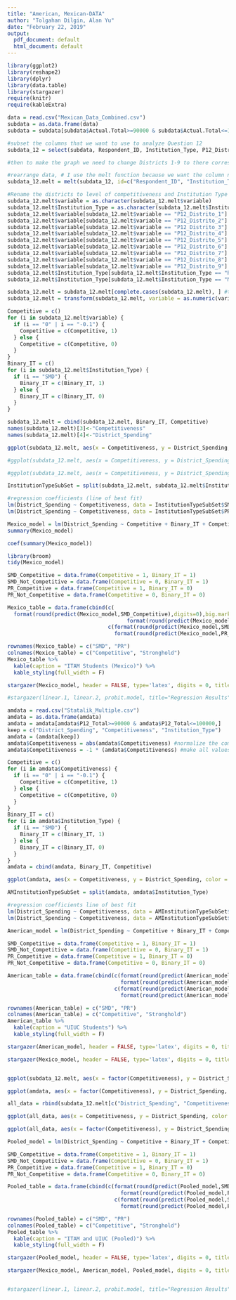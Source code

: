 ---
title: "American, Mexican-DATA"
author: "Tolgahan Dilgin, Alan Yu"
date: "February 22, 2019"
output:
  pdf_document: default
  html_document: default
---
```{r, warning = FALSE, message = FALSE, echo = FALSE}
library(ggplot2)
library(reshape2)
library(dplyr)
library(data.table)
library(stargazer)
require(knitr)
require(kableExtra)

data = read.csv("Mexican_Data_Combined.csv") 
subdata = as.data.frame(data)
subdata = subdata[subdata$Actual.Total>=90000 & subdata$Actual.Total<=100000,]

#subset the columns that we want to use to analyze Question 12
subdata_12 = select(subdata, Respondent_ID, Institution_Type, P12_Distrito_1, P12_Distrito_2, P12_Distrito_3, P12_Distrito_4, P12_Distrito_5, P12_Distrito_6, P12_Distrito_7, P12_Distrito_8, P12_Distrito_9)

#then to make the graph we need to change Districts 1-9 to there corresponding competitiveness level

#rearrange data, # I use the melt function because we want the column names to be on the x-axis. We want to exlude anything that is not a district. 
subdata_12.melt = melt(subdata_12, id=c("Respondent_ID", "Institution_Type")) 

#Rename the districts to level of competitiveness and Institution Type to English abbreviation.
subdata_12.melt$variable = as.character(subdata_12.melt$variable)
subdata_12.melt$Institution_Type = as.character(subdata_12.melt$Institution_Type)
subdata_12.melt$variable[subdata_12.melt$variable == "P12_Distrito_1"] = "-.3"
subdata_12.melt$variable[subdata_12.melt$variable == "P12_Distrito_2"] = "-.4"
subdata_12.melt$variable[subdata_12.melt$variable == "P12_Distrito_3"] = "-.5"
subdata_12.melt$variable[subdata_12.melt$variable == "P12_Distrito_4"] = "-.1"
subdata_12.melt$variable[subdata_12.melt$variable == "P12_Distrito_5"] = "0"
subdata_12.melt$variable[subdata_12.melt$variable == "P12_Distrito_6"] = "-.1"
subdata_12.melt$variable[subdata_12.melt$variable == "P12_Distrito_7"] = "-.5"
subdata_12.melt$variable[subdata_12.melt$variable == "P12_Distrito_8"] = "-.4"
subdata_12.melt$variable[subdata_12.melt$variable == "P12_Distrito_9"] = "-.3"
subdata_12.melt$Institution_Type[subdata_12.melt$Institution_Type == "RP"] = "PR"
subdata_12.melt$Institution_Type[subdata_12.melt$Institution_Type == "MR"] = "SMD"

subdata_12.melt = subdata_12.melt[complete.cases(subdata_12.melt), ] #to remove NAs
subdata_12.melt = transform(subdata_12.melt, variable = as.numeric(variable)) #change variable from character to numerical

Competitive = c()
for (i in subdata_12.melt$variable) {
  if (i == "0" | i == "-0.1") {
    Competitive = c(Competitive, 1)
  } else {
    Competitive = c(Competitive, 0)
  }
}
Binary_IT = c()
for (i in subdata_12.melt$Institution_Type) {
  if (i == "SMD") {
    Binary_IT = c(Binary_IT, 1)
  } else {
    Binary_IT = c(Binary_IT, 0)
  }
}

subdata_12.melt = cbind(subdata_12.melt, Binary_IT, Competitive)
names(subdata_12.melt)[3]<-"Competitiveness"
names(subdata_12.melt)[4]<-"District_Spending"

ggplot(subdata_12.melt, aes(x = Competitiveness, y = District_Spending, color = Institution_Type)) + geom_jitter() + geom_smooth(method='lm', se = FALSE) + coord_cartesian(ylim = c(4000,20000)) + ggtitle("Mexican Students (ITAM)") + labs(y="District Spending", x = "Margin of Vote", color = "Electoral System") + scale_x_continuous(breaks = c(-.5, -.4, -.3, -.2, -.1, 0))

```



```{r, echo = FALSE}
#ggplot(subdata_12.melt, aes(x = Competitiveness, y = District_Spending, color = Institution_Type)) + geom_jitter() + labs(x = "Margin of Vote", y = "District Spending", color = "Electoral System") + geom_smooth(method='lm', se = FALSE) + coord_cartesian(ylim = c(4000,20000)) + ggtitle("Mexican Students (ITAM)") 

#ggplot(subdata_12.melt, aes(x = Competitiveness, y = District_Spending, color = Institution_Type)) + geom_jitter() + geom_smooth(method='lm', se = FALSE) + coord_cartesian(ylim = c(4000,20000)) + ggtitle("Mexican Students (ITAM)") + labs(y="District Spending", x = "Margin of Vote", color = "Electoral System")
```

```{r, echo = FALSE}
InstitutionTypeSubSet = split(subdata_12.melt, subdata_12.melt$Institution_Type)

#regression coefficients (line of best fit)
lm(District_Spending ~ Competitiveness, data = InstitutionTypeSubSet$SMD)
lm(District_Spending ~ Competitiveness, data = InstitutionTypeSubSet$PR)

Mexico_model = lm(District_Spending ~ Competitive + Binary_IT + Competitive*Binary_IT, data = subdata_12.melt)
summary(Mexico_model)
```

```{r, echo=FALSE}

coef(summary(Mexico_model))
```
```{r, echo=FALSE}
library(broom)
tidy(Mexico_model)
```

```{r, echo = FALSE, results='asis'}
SMD_Competitive = data.frame(Competitive = 1, Binary_IT = 1)
SMD_Not_Competitive = data.frame(Competitive = 0, Binary_IT = 1)
PR_Competitive = data.frame(Competitive = 1, Binary_IT = 0)
PR_Not_Competitive = data.frame(Competitive = 0, Binary_IT = 0)

Mexico_table = data.frame(cbind(c(
  format(round(predict(Mexico_model,SMD_Competitive),digits=0),big.mark=",",scientific=F), 
                                      format(round(predict(Mexico_model,PR_Competitive),digits=0),big.mark=",",scientific=F)), 
                                c(format(round(predict(Mexico_model,SMD_Not_Competitive),digits=0),big.mark=",",scientific=F), 
                                  format(round(predict(Mexico_model,PR_Not_Competitive),digits=0),big.mark=",",scientific=F))))

rownames(Mexico_table) = c("SMD", "PR")
colnames(Mexico_table) = c("Competitive", "Stronghold")
Mexico_table %>%
  kable(caption = "ITAM Students (Mexico)") %>%
  kable_styling(full_width = F)

stargazer(Mexico_model, header = FALSE, type='latex', digits = 0, title = " Electoral Institutions and Competitiveness (ITAM)", dep.var.labels=c("District Spending"), covariate.labels=c("Competitive (Binary)","SMD (Binary)","SMD * Competitive"))

#stargazer(linear.1, linear.2, probit.model, title="Regression Results",align=TRUE, dep.var.labels=c("Overall Rating","High Rating"),covariate.labels=c("Handling of Complaints","No Special Privileges","Opportunity to Learn","Performance-Based Raises","Too Critical","Advancement"),omit.stat=c("LL","ser","f"), no.space=TRUE)


```


```{r american data, echo = FALSE}
amdata = read.csv("Statalik_Multiple.csv")
amdata = as.data.frame(amdata)
amdata = amdata[amdata$P12_Total>=90000 & amdata$P12_Total<=100000,]
keep = c("District_Spending", "Competitiveness", "Institution_Type")
amdata = (amdata[keep])
amdata$Competitiveness = abs(amdata$Competitiveness) #normalize the competitiveness
amdata$Competitiveness = -1 * (amdata$Competitiveness) #make all values negative

Competitive = c()
for (i in amdata$Competitiveness) {
  if (i == "0" | i == "-0.1") {
    Competitive = c(Competitive, 1)
  } else {
    Competitive = c(Competitive, 0)
  }
}
Binary_IT = c()
for (i in amdata$Institution_Type) {
  if (i == "SMD") {
    Binary_IT = c(Binary_IT, 1)
  } else {
    Binary_IT = c(Binary_IT, 0)
  }
}
amdata = cbind(amdata, Binary_IT, Competitive)

ggplot(amdata, aes(x = Competitiveness, y = District_Spending, color = Institution_Type)) + geom_jitter(width = .02) + geom_smooth(method='lm',se = FALSE) + coord_cartesian(ylim = c(5000,20000)) + ggtitle("US Students (UIUC)") + labs(y="District Spending", x = "Margin of Vote", color = "Electoral System") + scale_x_continuous(breaks = c(-.5, -.4, -.3, -.2, -.1, 0))

AMInstitutionTypeSubSet = split(amdata, amdata$Institution_Type)

#regression coefficients line of best fit
lm(District_Spending ~ Competitiveness, data = AMInstitutionTypeSubSet$SMD)
lm(District_Spending ~ Competitiveness, data = AMInstitutionTypeSubSet$PR)

American_model = lm(District_Spending ~ Competitive + Binary_IT + Competitive*Binary_IT, data = amdata)
```

```{r, echo=FALSE, results='asis'}
SMD_Competitive = data.frame(Competitive = 1, Binary_IT = 1)
SMD_Not_Competitive = data.frame(Competitive = 0, Binary_IT = 1)
PR_Competitive = data.frame(Competitive = 1, Binary_IT = 0)
PR_Not_Competitive = data.frame(Competitive = 0, Binary_IT = 0)

American_table = data.frame(cbind(c(format(round(predict(American_model,SMD_Competitive),digits=0),big.mark=",",scientific=F), 
                                    format(round(predict(American_model,PR_Competitive),digits=0),big.mark=",",scientific=F)), 
                                  c(format(round(predict(American_model,SMD_Not_Competitive),digits=0),big.mark=",",scientific=F), 
                                    format(round(predict(American_model,PR_Not_Competitive),digits=0),big.mark=",",scientific=F))))

rownames(American_table) = c("SMD", "PR")
colnames(American_table) = c("Competitive", "Stronghold")
American_table %>%
  kable(caption = "UIUC Students") %>%
  kable_styling(full_width = F)

stargazer(American_model, header = FALSE, type='latex', digits = 0, title = "Electoral Institutions and Competitiveness (UIUC students)", dep.var.labels=c("District Spending"), covariate.labels=c("Competitive (Binary)","SMD (Binary)", "SMD * Competitive"))

stargazer(Mexico_model, header = FALSE, type='latex', digits = 0, title = " Electoral Institutions and Competitiveness (ITAM)", dep.var.labels=c("District Spending"), covariate.labels=c("Competitive (Binary)","SMD (Binary)","SMD * Competitive"))



```

```{r, warning = FALSE, message = FALSE, echo = FALSE}
ggplot(subdata_12.melt, aes(x = factor(Competitiveness), y = District_Spending, color = Institution_Type)) + geom_jitter() + labs(x = "Margin of Vote", y = "District Spending") + geom_smooth(method='lm', se = FALSE) + geom_boxplot() + ggtitle("Mexican Students (ITAM)") + labs(y="District Spending", x = "Margin of Vote", color = "Electoral System")

ggplot(amdata, aes(x = factor(Competitiveness), y = District_Spending, color = Institution_Type)) + geom_jitter(width = .02) + geom_smooth(method='lm',se = FALSE) + geom_boxplot() + ggtitle("US Students (UIUC)") + labs(y="Petal length (cm)", x = "Sepal length (cm)") + labs(y="District Spending", x = "Margin of Vote", color = "Electoral System")

```

```{r echo = FALSE, results='asis'}
all_data = rbind(subdata_12.melt[c("District_Spending", "Competitiveness", "Institution_Type", "Binary_IT", "Competitive")], amdata)

ggplot(all_data, aes(x = Competitiveness, y = District_Spending, color = Institution_Type)) + geom_jitter() + geom_smooth(method='lm',se = FALSE) + coord_cartesian(ylim = c(4000,20000)) + ggtitle("ITAM & UIUC (Pooled)") + labs(y="District Spending", x = "Margin of Vote", color = "Electoral System") + scale_x_continuous(breaks = c(-.5, -.4, -.3, -.2, -.1, 0))

ggplot(all_data, aes(x = factor(Competitiveness), y = District_Spending, color = Institution_Type)) + geom_jitter(width = .1) + geom_smooth(method='lm',se = FALSE) + geom_boxplot() + ggtitle("ITAM & UIUC (Pooled)") + labs(y="District Spending", x = "Margin of Vote", color = "Electoral System")

Pooled_model = lm(District_Spending ~ Competitive + Binary_IT + Competitive*Binary_IT, data = all_data)

SMD_Competitive = data.frame(Competitive = 1, Binary_IT = 1)
SMD_Not_Competitive = data.frame(Competitive = 0, Binary_IT = 1)
PR_Competitive = data.frame(Competitive = 1, Binary_IT = 0)
PR_Not_Competitive = data.frame(Competitive = 0, Binary_IT = 0)

Pooled_table = data.frame(cbind(c(format(round(predict(Pooled_model,SMD_Competitive),digits=0),big.mark=",",scientific=F), 
                                    format(round(predict(Pooled_model,PR_Competitive),digits=0),big.mark=",",scientific=F)), 
                                  c(format(round(predict(Pooled_model,SMD_Not_Competitive),digits=0),big.mark=",",scientific=F), 
                                    format(round(predict(Pooled_model,PR_Not_Competitive),digits=0),big.mark=",",scientific=F))))

rownames(Pooled_table) = c("SMD", "PR")
colnames(Pooled_table) = c("Competitive", "Stronghold")
Pooled_table %>%
  kable(caption = "ITAM and UIUC (Pooled)") %>%
  kable_styling(full_width = F)

stargazer(Pooled_model, header = FALSE, type='latex', digits = 0, title = "Electoral Institutions and Competitiveness (Pooled Data)", dep.var.labels=c("District Spending"), covariate.labels=c("Competitive (Binary)","SMD (Binary)", "SMD * Competitive"))

stargazer(Mexico_model, American_model, Pooled_model, digits = 0, title = "Electoral Institutions and Competitiveness", dep.var.labels=c("District Spending"), column.labels=c('ITAM', 'UIUC',  'Pooled'), covariate.labels=c("Competitive (Binary)", "SMD (Binary)", "SMD * Competitive"), omit.stat=c("LL","ser","f"), no.space=TRUE)


#stargazer(linear.1, linear.2, probit.model, title="Regression Results",align=TRUE, dep.var.labels=c("Overall Rating","High Rating"),covariate.labels=c("Handling of Complaints","No Special Privileges","Opportunity to Learn","Performance-Based Raises","Too Critical","Advancement"),omit.stat=c("LL","ser","f"), no.space=TRUE)



```


